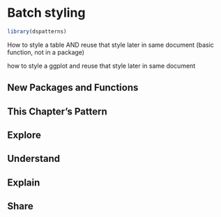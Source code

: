 # Batch styling


```r
library(dspatterns)
```

How to style a table AND reuse that style later in same document (basic function, not in a package)

how to style a ggplot and reuse that style later in same document

## New Packages and Functions  

## This Chapter's Pattern

## Explore

## Understand

## Explain

## Share


